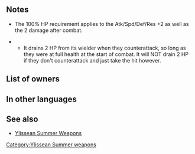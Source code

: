 {{Weapon Infobox
|tagid=SID_スイカ割りの棍棒
|weaponType=Axe
|weaponName={{PAGENAME}}
|might=10
|range=1
|effect=At start of combat, if unit's HP = 100%, grants Atk/Spd/Def/Res+2, but after combat, if unit attacked, deals 2 damage to unit.
|cost=200
|exclusive=0
|statModifiers=0,10,0,0,0
|next=Melon Crusher+
|promotionRarity=5
|promotionTier=1
|required=Steel Axe
|properties=
}}
==Notes==
* The 100% HP requirement applies to the Atk/Spd/Def/Res +2 as well as the 2 damage after combat.
{{IfUnitAttacked}}
** It drains 2 HP from its wielder when they counterattack, so long as they were at full health at the start of combat. It will NOT drain 2 HP if they don't counterattack and just take the hit however.
{{Combat boosts}}
{{DamageToUnit}}

==List of owners==
{{Skill Hero List}}

==In other languages==
{{OtherLanguages
|japanese=スイカ割りの棍棒
|german=Melonenspalter
|spanishEU=Partesandías
|spanishLA=Partesandías
|french=Brise-pastèque
|italian=Tagliamelone
|chineseTW=打西瓜的棍棒
|portuguese=Abremelancia
}}
==See also==
* [[Ylissean Summer Weapons]]
{{Weapons Navbox}}
[[Category:Ylissean Summer weapons]]